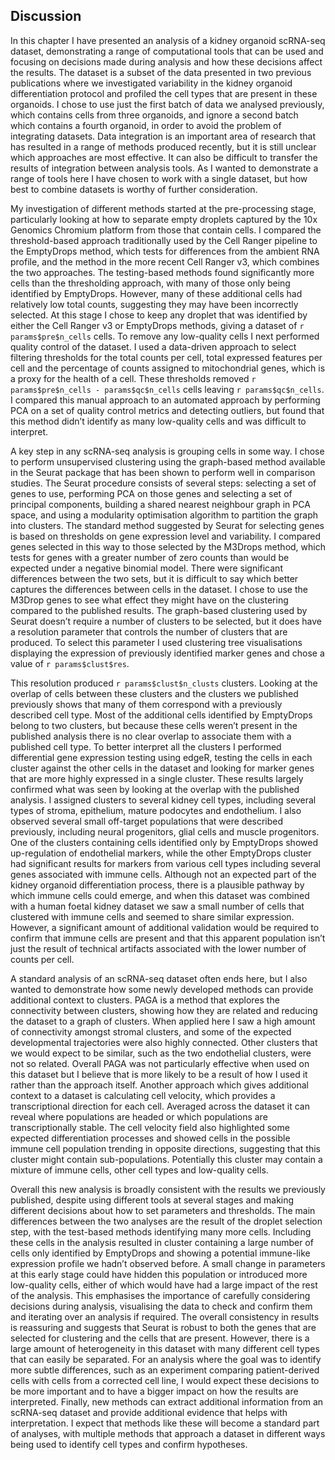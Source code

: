 ## Discussion

In this chapter I have presented an analysis of a kidney organoid scRNA-seq
dataset, demonstrating a range of computational tools that can be used and
focusing on decisions made during analysis and how these decisions affect the
results. The dataset is a subset of the data presented in two previous
publications where we investigated variability in the kidney organoid
differentiation protocol and profiled the cell types that are present in these
organoids. I chose to use just the first batch of data we analysed previously,
which contains cells from three organoids, and ignore a second batch which
contains a fourth organoid, in order to avoid the problem of integrating
datasets. Data integration is an important area of research that has resulted
in a range of methods produced recently, but it is still unclear which
approaches are most effective. It can also be difficult to transfer the results
of integration between analysis tools. As I wanted to demonstrate a range of
tools here I have chosen to work with a single dataset, but how best to combine
datasets is worthy of further consideration.

My investigation of different methods started at the pre-processing stage,
particularly looking at how to separate empty droplets captured by the 10x
Genomics Chromium platform from those that contain cells. I compared the
threshold-based approach traditionally used by the Cell Ranger pipeline to the
EmptyDrops method, which tests for differences from the ambient RNA profile,
and the method in the more recent Cell Ranger v3, which combines the two
approaches. The testing-based methods found significantly more cells than the
thresholding approach, with many of those only being identified by EmptyDrops.
However, many of these additional cells had relatively low total counts,
suggesting they may have been incorrectly selected. At this stage I chose to
keep any droplet that was identified by either the Cell Ranger v3 or EmptyDrops
methods, giving a dataset of `r params$pre$n_cells` cells. To remove any
low-quality cells I next performed quality control of the dataset. I used a
data-driven approach to select filtering thresholds for the total counts per
cell, total expressed features per cell and the percentage of counts assigned
to mitochondrial genes, which is a proxy for the health of a cell. These
thresholds removed `r params$pre$n_cells - params$qc$n_cells` cells leaving
`r params$qc$n_cells`. I compared this manual approach to an automated approach
by performing PCA on a set of quality control metrics and detecting outliers,
but found that this method didn't identify as many low-quality cells and was
difficult to interpret.

A key step in any scRNA-seq analysis is grouping cells in some way. I chose to
perform unsupervised clustering using the graph-based method available in the
Seurat package that has been shown to perform well in comparison studies. The
Seurat procedure consists of several steps: selecting a set of genes to use,
performing PCA on those genes and selecting a set of principal components,
building a shared nearest neighbour graph in PCA space, and using a modularity
optimisation algorithm to partition the graph into clusters. The standard
method suggested by Seurat for selecting genes is based on thresholds on gene
expression level and variability. I compared genes selected in this way to
those selected by the M3Drops method, which tests for genes with a greater
number of zero counts than would be expected under a negative binomial model.
There were significant differences between the two sets, but it is difficult to
say which better captures the differences between cells in the dataset. I chose
to use the M3Drop genes to see what effect they might have on the clustering
compared to the published results. The graph-based clustering used by Seurat
doesn't require a number of clusters to be selected, but it does have a
resolution parameter that controls the number of clusters that are produced. To
select this parameter I used clustering tree visualisations displaying the
expression of previously identified marker genes and chose a value of
`r params$clust$res`.

This resolution produced `r params$clust$n_clusts` clusters. Looking at the
overlap of cells between these clusters and the clusters we published
previously shows that many of them correspond with a previously described cell
type. Most of the additional cells identified by EmptyDrops belong to two
clusters, but because these cells weren't present in the published analysis
there is no clear overlap to associate them with a published cell type. To
better interpret all the clusters I performed differential gene expression
testing using edgeR, testing the cells in each cluster against the other cells
in the dataset and looking for marker genes that are more highly expressed in a
single cluster. These results largely confirmed what was seen by looking at the
overlap with the published analysis. I assigned clusters to several kidney cell
types, including several types of stroma, epithelium, mature podocytes and
endothelium. I also observed several small off-target populations that were
described previously, including neural progenitors, glial cells and muscle
progenitors. One of the clusters containing cells identified only by EmptyDrops
showed up-regulation of endothelial markers, while the other EmptyDrops cluster
had significant results for markers from various cell types including several
genes associated with immune cells. Although not an expected part of the kidney
organoid differentiation process, there is a plausible pathway by which immune
cells could emerge, and when this dataset was combined with a human foetal
kidney dataset we saw a small number of cells that clustered with immune cells
and seemed to share similar expression. However, a significant amount of
additional validation would be required to confirm that immune cells are
present and that this apparent population isn't just the result of technical
artifacts associated with the lower number of counts per cell.

A standard analysis of an scRNA-seq dataset often ends here, but I also wanted
to demonstrate how some newly developed methods can provide additional context
to clusters. PAGA is a method that explores the connectivity between clusters,
showing how they are related and reducing the dataset to a graph of clusters.
When applied here I saw a high amount of connectivity amongst stromal clusters,
and some of the expected developmental trajectories were also highly connected.
Other clusters that we would expect to be similar, such as the two endothelial
clusters, were not so related. Overall PAGA was not particularly effective when
used on this dataset but I believe that is more likely to be a result of how I
used it rather than the approach itself. Another approach which gives
additional context to a dataset is calculating cell velocity, which provides a
transcriptional direction for each cell. Averaged across the dataset it can
reveal where populations are headed or which populations are transcriptionally
stable. The cell velocity field also highlighted some expected differentiation
processes and showed cells in the possible immune cell population trending in
opposite directions, suggesting that this cluster might contain
sub-populations. Potentially this cluster may contain a mixture of immune
cells, other cell types and low-quality cells.

Overall this new analysis is broadly consistent with the results we previously
published, despite using different tools at several stages and making different
decisions about how to set parameters and thresholds. The main differences
between the two analyses are the result of the droplet selection step, with the
test-based methods identifying many more cells. Including these cells in the
analysis resulted in cluster containing a large number of cells only identified
by EmptyDrops and showing a potential immune-like expression profile we hadn't
observed before. A small change in parameters at this early stage could have
hidden this population or introduced more low-quality cells, either of which
would have had a large impact of the rest of the analysis. This emphasises the
importance of carefully considering decisions during analysis, visualising the
data to check and confirm them and iterating over an analysis if required. The
overall consistency in results is reassuring and suggests that Seurat is robust
to both the genes that are selected for clustering and the cells that are
present. However, there is a large amount of heterogeneity in this dataset with
many different cell types that can easily be separated. For an analysis where
the goal was to identify more subtle differences, such as an experiment
comparing patient-derived cells with cells from a corrected cell line, I would
expect these decisions to be more important and to have a bigger impact on how
the results are interpreted. Finally, new methods can extract additional
information from an scRNA-seq dataset and provide additional evidence that
helps with interpretation. I expect that methods like these will become a
standard part of analyses, with multiple methods that approach a dataset in
different ways being used to identify cell types and confirm hypotheses.
